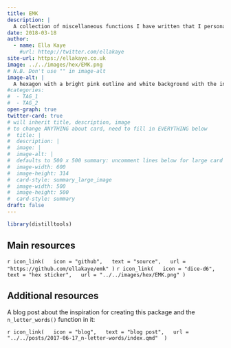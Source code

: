 ```yaml
---
title: EMK
description: |
  A collection of miscellaneous functions I have written that I personally find helpful in a variety of contexts.
date: 2018-03-18
author: 
  - name: Ella Kaye
    #url: httep://twitter.com/ellakaye
site-url: https://ellakaye.co.uk
image: ../../images/hex/EMK.png
# N.B. Don't use "" in image-alt
image-alt: |
  A hexagon with a bright pink outline and white background with the initials E M K also in bright pink
#categories:
#  - TAG_1
#  - TAG_2
open-graph: true
twitter-card: true
# will inherit title, description, image
# to change ANYTHING about card, need to fill in EVERYTHING below
#  title: |
#  description: |
#  image: |
#  image-alt: |
#  defaults to 500 x 500 summary: uncomment lines below for large card
#  image-width: 600 
#  image-height: 314
#  card-style: summary_large_image 
#  image-width: 500
#  image-height: 500
#  card-style: summary 
draft: false
---
```


```r
library(distilltools)
```


## Main resources

`r icon_link(
  icon = "github",
  text = "source",
  url = "https://github.com/ellakaye/emk"
)`
`r icon_link(
  icon = "dice-d6",   
  text = "hex sticker",
  url = "../../images/hex/EMK.png"
)`

## Additional resources

A blog post about the inspiration for creating this package and the `n_letter_words()` function in it:

`r icon_link(
  icon = "blog",
  text = "blog post",
  url = "../../posts/2017-06-17_n-letter-words/index.qmd" 
)`





